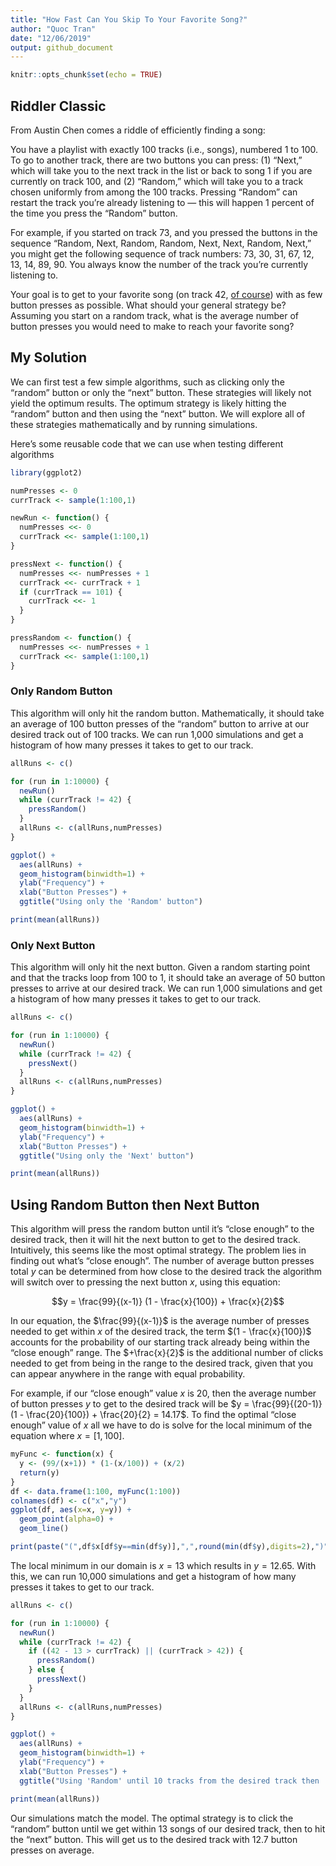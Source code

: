 ```yaml
---
title: "How Fast Can You Skip To Your Favorite Song?"
author: "Quoc Tran"
date: "12/06/2019"
output: github_document
---
```


```r
knitr::opts_chunk$set(echo = TRUE)
```

## Riddler Classic

From Austin Chen comes a riddle of efficiently finding a song:

You have a playlist with exactly 100 tracks (i.e., songs), numbered 1 to 100. To go to another track, there are two buttons you can press: (1) “Next,” which will take you to the next track in the list or back to song 1 if you are currently on track 100, and (2) “Random,” which will take you to a track chosen uniformly from among the 100 tracks. Pressing “Random” can restart the track you’re already listening to — this will happen 1 percent of the time you press the “Random” button.

For example, if you started on track 73, and you pressed the buttons in the sequence “Random, Next, Random, Random, Next, Next, Random, Next,” you might get the following sequence of track numbers: 73, 30, 31, 67, 12, 13, 14, 89, 90. You always know the number of the track you’re currently listening to.

Your goal is to get to your favorite song (on track 42, [of course](https://www.independent.co.uk/life-style/history/42-the-answer-to-life-the-universe-and-everything-2205734.html)) with as few button presses as possible. What should your general strategy be? Assuming you start on a random track, what is the average number of button presses you would need to make to reach your favorite song?

## My Solution

We can first test a few simple algorithms, such as clicking only the "random" button or only the "next" button. These strategies will likely not yield the optimum results. The optimum strategy is likely hitting the "random" button and then using the "next" button. We will explore all of these strategies mathematically and by running simulations.

Here's some reusable code that we can use when testing different algorithms

```r
library(ggplot2)

numPresses <- 0
currTrack <- sample(1:100,1)

newRun <- function() {
  numPresses <<- 0
  currTrack <<- sample(1:100,1)
}

pressNext <- function() {
  numPresses <<- numPresses + 1
  currTrack <<- currTrack + 1
  if (currTrack == 101) {
    currTrack <<- 1
  }
}

pressRandom <- function() {
  numPresses <<- numPresses + 1
  currTrack <<- sample(1:100,1)
}

```

### Only Random Button

This algorithm will only hit the random button. Mathematically, it should take an average of 100 button presses of the "random" button to arrive at our desired track out of 100 tracks. We can run 1,000 simulations and get a histogram of how many presses it takes to get to our track.

```r
allRuns <- c()

for (run in 1:10000) {
  newRun()
  while (currTrack != 42) {
    pressRandom()
  }
  allRuns <- c(allRuns,numPresses)
}

ggplot() + 
  aes(allRuns) + 
  geom_histogram(binwidth=1) +
  ylab("Frequency") +
  xlab("Button Presses") +
  ggtitle("Using only the 'Random' button")

print(mean(allRuns))
```

### Only Next Button

This algorithm will only hit the next button. Given a random starting point and that the tracks loop from 100 to 1, it should take an average of 50 button presses to arrive at our desired track. We can run 1,000 simulations and get a histogram of how many presses it takes to get to our track.

```r
allRuns <- c()

for (run in 1:10000) {
  newRun()
  while (currTrack != 42) {
    pressNext()
  }
  allRuns <- c(allRuns,numPresses)
}

ggplot() + 
  aes(allRuns) + 
  geom_histogram(binwidth=1) +
  ylab("Frequency") +
  xlab("Button Presses") +
  ggtitle("Using only the 'Next' button")

print(mean(allRuns))
```

## Using Random Button then Next Button

This algorithm will press the random button until it's "close enough" to the desired track, then it will hit the next button to get to the desired track. Intuitively, this seems like the most optimal strategy. The problem lies in finding out what's "close enough". The number of average button presses total $y$ can be determined from how close to the desired track the algorithm will switch over to pressing the next button $x$, using this equation:

$$y = \frac{99}{(x-1)} (1 - \frac{x}{100}) + \frac{x}{2}$$

In our equation, the $\frac{99}{(x-1)}$ is the average number of presses needed to get within $x$ of the desired track, the term $(1 - \frac{x}{100})$ accounts for the probability of our starting track already being within the "close enough" range. The $+\frac{x}{2}$ is the additional number of clicks needed to get from being in the range to the desired track, given that you can appear anywhere in the range with equal probability.

For example, if our "close enough" value $x$ is 20, then the average number of button presses $y$ to get to the desired track will be $y = \frac{99}{(20-1)} (1 - \frac{20}{100}) + \frac{20}{2} = 14.17$. To find the optimal "close enough" value of $x$ all we have to do is solve for the local minimum of the equation where $x = [1,100]$. 

```r
myFunc <- function(x) {
  y <- (99/(x+1)) * (1-(x/100)) + (x/2)
  return(y)
}
df <- data.frame(1:100, myFunc(1:100))
colnames(df) <- c("x","y")
ggplot(df, aes(x=x, y=y)) + 
  geom_point(alpha=0) + 
  geom_line()

print(paste("(",df$x[df$y==min(df$y)],",",round(min(df$y),digits=2),")",sep=""))
```

The local minimum in our domain is $x = 13$ which results in $y = 12.65$. With this, we can run 10,000 simulations and get a histogram of how many presses it takes to get to our track.

```r
allRuns <- c()

for (run in 1:10000) {
  newRun()
  while (currTrack != 42) {
    if ((42 - 13 > currTrack) || (currTrack > 42)) {
      pressRandom()
    } else {
      pressNext()
    }
  }
  allRuns <- c(allRuns,numPresses)
}

ggplot() + 
  aes(allRuns) + 
  geom_histogram(binwidth=1) +
  ylab("Frequency") +
  xlab("Button Presses") +
  ggtitle("Using 'Random' until 10 tracks from the desired track then 'Next'")

print(mean(allRuns))
```

Our simulations match the model. The optimal strategy is to click the "random" button until we get within 13 songs of our desired track, then to hit the "next" button. This will get us to the desired track with 12.7 button presses on average.